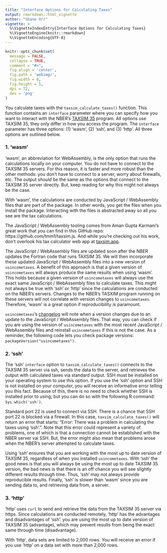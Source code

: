 ```yaml
---
title: "Interface Options for Calculating Taxes"
output: rmarkdown::html_vignette
author: "Shane Orr"
vignette: >
  %\VignetteIndexEntry{Interface Options for Calculating Taxes}
  %\VignetteEngine{knitr::rmarkdown}
  %\VignetteEncoding{UTF-8}
---
```


```r
knitr::opts_chunk$set(
  message = FALSE,
  collapse = TRUE,
  comment = "#>",
  fig.align = 'center',
  fig.path = 'webimg/',
  fig.width = 8,
  fig.height = 5,
  dpi = 72,
  dev = 'png'
)
```

You calculate taxes with the `taxsim_calculate_taxes()` function. This function contains an `interface` parameter where you can specify how you want to interact with the NBER's [TAXSIM 35](https://users.nber.org/~taxsim/taxsim35/) program. All options use TAXSIM 35, they only differ in how you access the program. The `interface` parameter has three options: (1) 'wasm', (2) 'ssh', and (3) 'http'. All three options are outlined below.

### 1. 'wasm'

'wasm', an abbreviation for WebAssembly, is the only option that runs the calculations locally on your computer. You do not have to connect to the TAXSIM 35 servers. For this reason, it is faster and more robust than the other methods: you don't have to connect to a server, worry about firewalls, etc. The output *should* be the same as the options that connect to the TAXSIM 35 server directly. But, keep reading for why this might not always be the case.

With 'wasm', the calculations are conducted by JavaScript / WebAssembly files that are part of the package. In other words, you get the files when you install the package. Interacting with the files is abstracted away so all you see are the tax calculations.

The JavaScript / WebAssembly tooling comes from Aman Gupta Karmani's great work that you can find in this GitHub repo: https://github.com/tmm1/taxsim.js. And while you're checking out his work, don't overlook his tax calculator web app at [taxsim.app](https://taxsim.app).

The JavaScript / WebAssembly files are updated soon after the NBER updates the Fortran code that runs TAXSIM 35. We will then incorporate these updated JavaScript / WebAssembly files into a new version of `usincometaxes`. A benefit of this approach is that a given version of `usincometaxes` will always produce the same results when using 'wasm'. This holds because a given version of `usincometaxes` will always use the exact same JavaScript / WebAssembly files to calculate taxes. This might not always be true with 'ssh' or 'http' since the calculations are conducted on the NBER's servers. Changes to the NBER's TASXIM program running on these servers will not correlate with version changes to `usincometaxes`. Therefore, 'wasm' is a great option if reproducibility is paramount.

`usincometaxes`'s [changelog](https://www.shaneorr.io/r/usincometaxes/news/index.html) will note when a version changes due to an update to the JavaScript / WebAssembly files. That way, you can check if you are using the version of `usincometaxes` with the most recent JavaScript / WebAssembly files and reinstall `usincometaxes` if this is not the case. As a reminder, the following code lets you check package versions: `packageVersion("usincometaxes")`.

### 2. 'ssh'

The 'ssh' `interface` option to `taxsim_calculate_taxes()` connects to the TAXSIM 35 server via ssh, sends the data to the server, and retrieves the output with calculated taxes via standard output. SSH must be installed on your operating system to use this option. If you use the 'ssh' option and SSH is not installed on your computer, you will receive an informative error telling you this fact. Because of this, there is no need to check whether SSH is installed prior to using; but you can do so with the following R command: `Sys.which('ssh')`.

Standard port 22 is used to connect via SSH. There is a chance that SSH port 22 is blocked via a firewall. In this case, `taxsim_calculate_taxes()` will return an error that starts: "Error: There was a problem in calculating the taxes using 'ssh'.". Note that this error could represent a variety of problems, one of which is that a connection cannot be established with the NBER server vai SSH. But, the error might also mean that problems arose when the NBER's server attempted to calculate taxes.

Using 'ssh' ensures that you are working with the most up to date version of TAXSIM 35, regardless of when you installed `usincometaxes`. With 'ssh' the good news is that you will always be using the most up to date TAXSIM 35 version, the bad news is that there is an off chance you will see slightly different results through time. Thus, 'ssh' may not always provide reproducible results. Finally, 'ssh' is slower than 'wasm' since you are sending data to, and retrieving data from, a server.

### 3. 'http'

'http' uses `curl` to send and retrieve the data from the TAXSIM 35 server via https. Since calculations are conducted remotely, 'http' has the advantages and disadvantages of 'ssh': you are using the most up to date version of TAXSIM 35 (advantage), which may prevent results from being the exact same through time (disadvantage).

With 'http', data sets are limited to 2,000 rows. You will receive an error if you use 'http' on a data set with more than 2,000 rows.

